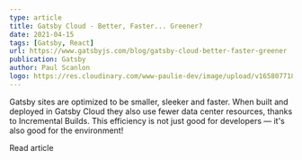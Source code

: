 ```yaml
---
type: article
title: Gatsby Cloud - Better, Faster... Greener?
date: 2021-04-15
tags: [Gatsby, React]
url: https://www.gatsbyjs.com/blog/gatsby-cloud-better-faster-greener
publication: Gatsby
author: Paul Scanlon
logo: https://res.cloudinary.com/www-paulie-dev/image/upload/v1658077182/paulie.dev/Logos/gatsby-logo_dgbkjm.png
---
```


Gatsby sites are optimized to be smaller, sleeker and faster. When built and deployed in Gatsby Cloud they also use
fewer data center resources, thanks to Incremental Builds. This efficiency is not just good for developers — it's also
good for the environment!

<MarkdownCtaLink href="https://www.gatsbyjs.com/blog/gatsby-cloud-better-faster-greener">Read article</MarkdownCtaLink>
